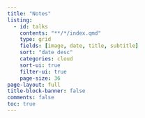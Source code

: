 ```yaml
---
title: "Notes"
listing:
  - id: talks
    contents: "**/*/index.qmd"
    type: grid
    fields: [image, date, title, subtitle]
    sort: "date desc"
    categories: cloud
    sort-ui: true
    filter-ui: true
    page-size: 36
page-layout: full
title-block-banner: false
comments: false
toc: true
---
```



::: {#notes}
:::
